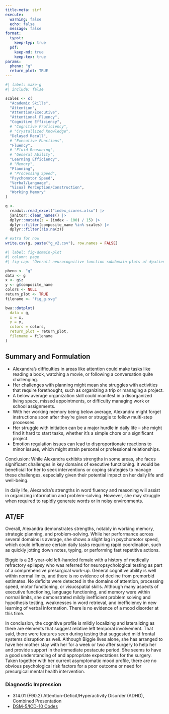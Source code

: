 ```yaml
---
title-meta: sirf
execute:
  warning: false
  echo: false
  message: false
format:
  typst:
    keep-typ: true
  pdf:
    keep-md: true
    keep-tex: true
params:
  pheno: "g"
  return_plot: TRUE
---
```


```r
#| label: make-g
#| include: false

scales <- c(
  "Academic Skills",
  "Attention",
  "Attention/Executive",
  "Attentional Fluency",
  "Cognitive Efficiency",
  # "Cognitive Proficiency",
  # "Crystallized Knowledge",
  "Delayed Recall",
  # "Executive Functions",
  "Fluency",
  # "Fluid Reasoning",
  # "General Ability",
  "Learning Efficiency",
  # "Memory",
  "Planning",
  # "Processing Speed",
  "Psychomotor Speed",
  "Verbal/Language",
  "Visual Perception/Construction",
  "Working Memory"
)

g <-
  readxl::read_excel("index_scores.xlsx") |>
  janitor::clean_names() |>
  dplyr::mutate(z = (index - 100) / 15) |>
  dplyr::filter(composite_name %in% scales) |>
  dplyr::filter(!is.na(z))

# extra for now
write.csv(g, paste("g_v2.csv"), row.names = FALSE)
```

```r
#| label: fig-domain-plot
#| column: page
#| fig-cap: "Overall neurocognitive function subdomain plots of #patient's strengths and weaknesses. *Note:* *z*-scores have a mean of 0 and a standard deviation of 1."

pheno <- "g"
data <- g
x <- g$z
y <- g$composite_name
colors <- NULL
return_plot <- TRUE
filename <- "fig_g.svg"

bwu::dotplot(
  data = g,
  x = x,
  y = y,
  colors = colors,
  return_plot = return_plot,
  filename = filename
)
```


## Summary and Formulation

- Alexandra's difficulties in areas like attention could make tasks like reading a book, watching a movie, or following a conversation quite challenging.
- Her challenges with planning might mean she struggles with activities that require forethought, such as organizing a trip or managing a project.
- A below average organization skill could manifest in a disorganized living space, missed appointments, or difficulty managing work or school assignments.
- With her working memory being below average, Alexandra might forget instructions soon after they're given or struggle to follow multi-step processes.
- Her struggle with initiation can be a major hurdle in daily life – she might find it hard to start tasks, whether it's a simple chore or a significant project.
- Emotion regulation issues can lead to disproportionate reactions to minor issues, which might strain personal or professional relationships.

Conclusion:
While Alexandra exhibits strengths in some areas, she faces significant challenges in key domains of executive functioning. It would be beneficial for her to seek interventions or coping strategies to manage these challenges, especially given their potential impact on her daily life and well-being.

In daily life, Alexandra's strengths in word fluency and reasoning will assist
in organizing information and problem-solving. However, she may struggle when
required to rapidly generate words or in noisy environments.

## AT/EF

Overall, Alexandra demonstrates strengths, notably in working memory, strategic
planning, and problem-solving. While her performance across several domains is average, she shows a
slight lag in psychomotor speed, which could influence certain daily tasks
requiring rapid coordination, such as quickly jotting down notes, typing, or
performing fast repetitive actions. 

Biggie is a 28-year-old left-handed female with a history of medically refractory epilepsy who was referred for neuropsychological testing as part of a comprehensive presurgical work-up. General cognitive ability is well within normal limits, and there is no evidence of decline from premorbid estimates. No deficits were detected in the domains of attention, processing speed, motor functioning, or visuospatial skills. Although many aspects of executive functioning, language functioning, and memory were within normal limits, she demonstrated mildly inefficient problem solving and hypothesis testing, weaknesses in word retrieval, and inefficiency in new learning of verbal information. There is no evidence of a mood disorder at this time.

In conclusion, the cognitive profile is mildly localizing and lateralizing as there are elements that suggest relative left temporal involvement. That said, there were features seen during testing that suggested mild frontal systems disruption as well.
Although Biggie lives alone, she has arranged to have her mother stay with her for a week or two after surgery to help her and provide support in the immediate postacute period. She seems to have a good understanding of and appropriate expectations for the surgery. Taken together with her current asymptomatic mood profile, there are no obvious psychological risk factors for a poor outcome or need for presurgical mental health intervention.

### Diagnostic Impression

- 314.01 (F90.2) Attention-Deficit/Hyperactivity Disorder (ADHD), Combined
  Presentation
- [DSM-5/ICD-10 Codes](03.01_dsm5_icd10_dx.md)
